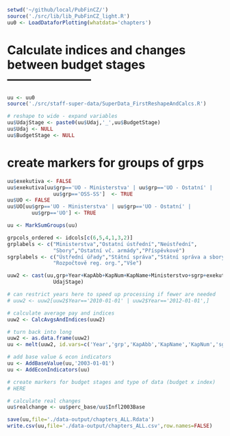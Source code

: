 ```r
setwd('~/github/local/PubFinCZ/')
source('./src/lib/lib_PubFinCZ_light.R')
uu0 <- LoadDataforPlotting(whatdata='chapters')
```

# Calculate indices and changes between budget stages ---------------------
```r
uu <- uu0
source('./src/staff-super-data/SuperData_FirstReshapeAndCalcs.R')

# reshape to wide - expand variables
uu$UdajStage <- paste0(uu$Udaj,'_',uu$BudgetStage)
uu$Udaj <- NULL
uu$BudgetStage <- NULL
```

# create markers for groups of grps
``` r
uu$exekutiva <- FALSE
uu$exekutiva[uu$grp=='UO - Ministerstva' | uu$grp=='UO - Ostatní' | 
               uu$grp=='OSS-SS']  <- TRUE
uu$UO <- FALSE
uu$UO[uu$grp=='UO - Ministerstva' | uu$grp=='UO - Ostatní' | 
        uu$grp=='UO'] <- TRUE

uu <- MarkSumGroups(uu)

grpcols_ordered <- idcols[c(6,5,4,1,3,2)]
grplabels <- c("Ministerstva","Ostatní ústřední","Neústřední",
               "Sbory","Ostatní vč. armády","Příspěvkové")
sgrplabels <- c("Ústřední úřady","Státní správa","Státní správa a sbory",
               "Rozpočtově reg. org.","Vše")
```

``` r
uuw2 <- cast(uu,grp+Year+KapAbb+KapNum+KapName+Ministerstvo+sgrp+exekutiva+UO~
               UdajStage)

# can restrict years here to speed up processing if fewer are needed
# uuw2 <- uuw2[uuw2$Year=='2010-01-01' | uuw2$Year=='2012-01-01',]

# calculate average pay and indices
uuw2 <- CalcAvgsAndIndices(uuw2)

# turn back into long
uuw2 <- as.data.frame(uuw2)
uu <- melt(uuw2, id.vars=c('Year','grp','KapAbb','KapName','KapNum','sgrp','Ministerstvo','exekutiva','UO'))

# add base value & econ indicators
uu <- AddBaseValue(uu,'2003-01-01')
uu <- AddEconIndicators(uu)

# create markers for budget stages and type of data (budget x index)
# HERE
```


```r
# calculate real changes
uu$realchange <- uu$perc_base/uu$Infl2003Base
```

``` r
save(uu,file='./data-output/chapters_ALL.Rdata')
write.csv(uu,file='./data-output/chapters_ALL.csv',row.names=FALSE)

```
